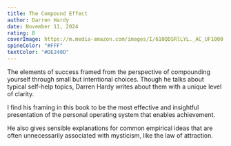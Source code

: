 ```yaml
---
title: The Compound Effect
author: Darren Hardy
date: November 11, 2024
rating: 8
coverImage: https://m.media-amazon.com/images/I/610QDSRlLYL._AC_UF1000,1000_QL80_.jpg
spineColor: "#FFF"
textColor: "#DE240D"
---
```


The elements of success framed from the perspective of compounding yourself through small but intentional choices. Though he talks about typical self-help topics, Darren Hardy writes about them with a unique level of clarity.

I find his framing in this book to be the most effective and insightful presentation of the personal operating system that enables achievement.

He also gives sensible explanations for common empirical ideas that are often unnecessarily associated with mysticism, like the law of attraction.
